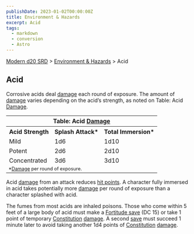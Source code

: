```yaml
---
publishDate: 2023-01-02T00:00:00Z
title: Environment & Hazards
excerpt: Acid
tags:
  - markdown
  - conversion
  - Astro
---
```


[Modern d20 SRD](/#modernD20) > [Environment & Hazards](modern-d20-srd-environment-hazards-index) > Acid

## Acid

Corrosive acids deal [damage](modern-d20-srd-combat-damage) each round of
exposure. The amount of [damage](modern-d20-srd-combat-damage) varies
depending on the acid’s strength, as noted on Table: Acid
[Damage](modern-d20-srd-combat-damage).


<table><tr><th colspan="3"> Table: Acid <a  href="modern-d20-srd-combat-damage">Damage</a></th> </tr> <tr><th>Acid Strength</th><th> Splash Attack*</th><th> Total Immersion* </th></tr> <tr><td> Mild</td><td> 1d6</td><td> 1d10 </td></tr> <tr class="shaded"><td> Potent</td><td> 2d6</td><td> 2d10 </td></tr> <tr><td> Concentrated</td><td> 3d6</td><td> 3d10 </td></tr> <tr><td colspan="3" style="font-size: .8em; text-align: left"> *<a  href="modern-d20-srd-combat-damage">Damage</a> per round of exposure. </td> </tr></table>


Acid [damage](modern-d20-srd-combat-damage) from an attack reduces [hit points](modern-d20-srd-combat-hit-points). A character fully immersed in acid
takes potentially more [damage](modern-d20-srd-combat-damage) per round of
exposure than a character splashed with acid.

The fumes from most acids are inhaled poisons. Those who come within 5 feet of
a large body of acid must make a [Fortitude save](modern-d20-srd-basics-saving-throws) (DC 15) or take 1 point of temporary
[Constitution](modern-d20-srd-basics-ability-scores) [damage](modern-d20-srd-combat-damage). A second [save](modern-d20-srd-basics-saving-throws) must
succeed 1 minute later to avoid taking another 1d4 points of
[Constitution](modern-d20-srd-basics-ability-scores) [damage](modern-d20-srd-basics-ability-scores).

